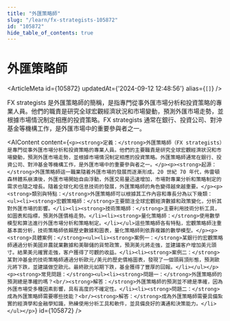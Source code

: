 ```yaml
---
title: "外匯策略師"
slug: "/learn/fx-strategists-105872"
id: "105872"
hide_table_of_contents: true
---
```



# 外匯策略師

<ArticleMeta id={105872} updatedAt={'2024-09-12 12:48:56'} alias={`[]`} />
<div className='border-solid border-b border-t-0 my-4 border-[var(--ifm-color-gray-300)]' />

FX strategists 是外匯策略師的簡稱，是指專門從事外匯市場分析和投資策略的專業人員。他們的職責是研究全球宏觀經濟狀況和市場變動，預測外匯市場走勢，並根據市場情況制定相應的投資策略。FX strategists 通常在銀行、投資公司、對沖基金等機構工作，是外匯市場中的重要參與者之一。

<AIContent content={`<p><strong>定義：</strong>外匯策略師（FX strategists）是專門從事外匯市場分析和投資策略的專業人員。他們的主要職責是研究全球宏觀經濟狀況和市場變動，預測外匯市場走勢，並根據市場情況制定相應的投資策略。外匯策略師通常在銀行、投資公司、對沖基金等機構工作，是外匯市場中的重要參與者之一。</p><p><strong>起源：</strong>外匯策略師這一職業隨着外匯市場的發展而逐漸形成。20 世紀 70 年代，佈雷頓森林體系崩潰後，外匯市場開始自由浮動，外匯交易量迅速增加，市場對專業分析和策略制定的需求也隨之增長。隨着全球化和信息技術的發展，外匯策略師的角色變得越來越重要。</p><p><strong>類別與特點：</strong>外匯策略師可以根據其工作內容和專長分為以下幾類：<ul><li><strong>宏觀策略師：</strong>主要關注全球宏觀經濟數據和政策變化，分析其對外匯市場的影響。</li><li><strong>技術策略師：</strong>主要利用技術分析工具，如圖表和指標，預測外匯價格走勢。</li><li><strong>量化策略師：</strong>使用數學模型和算法進行外匯市場分析和策略制定。</li></ul>這些策略師各有特點，宏觀策略師注重基本面分析，技術策略師依賴歷史數據和圖表，量化策略師則依靠複雜的數學模型。</p><p><strong>具體案例：</strong><ul><li><strong>案例一：</strong>某銀行的宏觀策略師通過分析美國非農就業數據和美聯儲的貨幣政策，預測美元將走強，並建議客户增加美元頭寸。結果美元確實走強，客户獲得了可觀的收益。</li><li><strong>案例二：</strong>某對沖基金的技術策略師通過分析歐元/美元的歷史價格圖表，發現了一個頭肩頂形態，預測歐元將下跌，並建議做空歐元。最終歐元如期下跌，基金獲得了豐厚的回報。</li></ul></p><p><strong>常見問題：</strong><ul><li><strong>問題一：</strong>外匯策略師的預測總是準確的嗎？<br/><strong>解答：</strong>外匯策略師的預測並不總是準確，因為外匯市場受多種因素影響，具有高度的不確定性。</li><li><strong>問題二：</strong>成為外匯策略師需要哪些技能？<br/><strong>解答：</strong>成為外匯策略師需要具備紮實的經濟學和金融學知識，熟練使用分析工具和軟件，並具備良好的溝通和決策能力。</li></ul></p>`} id={105872} />
